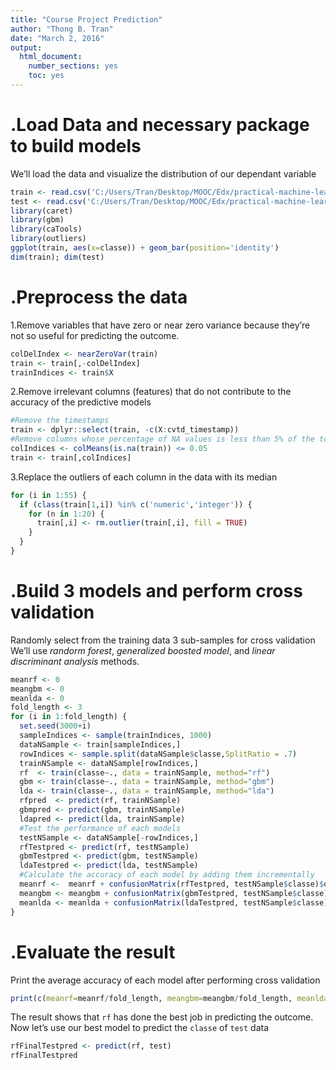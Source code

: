```yaml
---
title: "Course Project Prediction"
author: "Thong B. Tran"
date: "March 2, 2016"
output:
  html_document:
    number_sections: yes
    toc: yes
---
```


# .Load Data and necessary package to build models

We'll load the data and visualize the distribution of our dependant variable

```r
train <- read.csv('C:/Users/Tran/Desktop/MOOC/Edx/practical-machine-learning/pml-training.csv')
test <- read.csv('C:/Users/Tran/Desktop/MOOC/Edx/practical-machine-learning/pml-testing.csv')
library(caret)
library(gbm)
library(caTools)
library(outliers)
ggplot(train, aes(x=classe)) + geom_bar(position='identity')
dim(train); dim(test)
```


# .Preprocess the data

1.Remove variables that have zero or near zero variance because they're not so useful for predicting the outcome. 

```r
colDelIndex <- nearZeroVar(train)
train <- train[,-colDelIndex]
trainIndices <- train$X
```

2.Remove irrelevant columns (features) that do not contribute to the accuracy of the predictive models

```r
#Remove the timestamps
train <- dplyr::select(train, -c(X:cvtd_timestamp))
#Remove columns whose percentage of NA values is less than 5% of the total cells its column         
colIndices <- colMeans(is.na(train)) <= 0.05
train <- train[,colIndices]
```

3.Replace the outliers of each column in the data with its median

```r

for (i in 1:55) {
  if (class(train[1,i]) %in% c('numeric','integer')) {
    for (n in 1:20) {
      train[,i] <- rm.outlier(train[,i], fill = TRUE) 
    }
  }
}
```

# .Build 3 models and perform cross validation

Randomly select from the training data 3 sub-samples for cross validation
We'll use *randorm forest*, *generalized boosted model*, and *linear discriminant analysis* methods.

```r
meanrf <- 0
meangbm <- 0
meanlda <- 0 
fold_length <- 3
for (i in 1:fold_length) {
  set.seed(3000+i)
  sampleIndices <- sample(trainIndices, 1000)
  dataNSample <- train[sampleIndices,]
  rowIndices <- sample.split(dataNSample$classe,SplitRatio = .7)
  trainNSample <- dataNSample[rowIndices,]
  rf  <- train(classe~., data = trainNSample, method="rf")
  gbm <- train(classe~., data = trainNSample, method="gbm")
  lda <- train(classe~., data = trainNSample, method="lda")
  rfpred  <- predict(rf, trainNSample)
  gbmpred <- predict(gbm, trainNSample)
  ldapred <- predict(lda, trainNSample)
  #Test the performance of each models
  testNSample <- dataNSample[-rowIndices,]
  rfTestpred <- predict(rf, testNSample)
  gbmTestpred <- predict(gbm, testNSample)
  ldaTestpred <- predict(lda, testNSample)
  #Calculate the accuracy of each model by adding them incrementally
  meanrf <-  meanrf + confusionMatrix(rfTestpred, testNSample$classe)$overall['Accuracy'][[1]]
  meangbm <- meangbm + confusionMatrix(gbmTestpred, testNSample$classe)$overall['Accuracy'][[1]]
  meanlda <- meanlda + confusionMatrix(ldaTestpred, testNSample$classe)$overall['Accuracy'][[1]]
}
```

# .Evaluate the result
Print the average accuracy of each model after performing cross validation 

```r
print(c(meanrf=meanrf/fold_length, meangbm=meangbm/fold_length, meanlda=meanlda/fold_length))
```

The result shows that `rf` has done the best job in predicting the outcome.
Now let's use our best model to predict the `classe` of `test` data

```r
rfFinalTestpred <- predict(rf, test)
rfFinalTestpred
```
